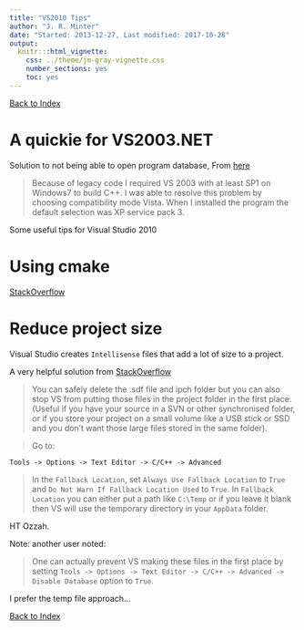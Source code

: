```yaml
---
title: "VS2010 Tips"
author: "J. R. Minter"
date: "Started: 2013-12-27, Last modified: 2017-10-28"
output:
  knitr:::html_vignette:
    css: ../theme/jm-gray-vignette.css
    number_sections: yes
    toc: yes
---
```


[Back to Index](../README.html)

# A quickie for VS2003.NET
Solution to not being able to open program database, From [here](http://social.msdn.microsoft.com/Forums/en-US/c18f09f2-871e-4810-a803-c889994415c3/visual-studio-fatal-error-c1033-cannot-open-program-database?forum=Vsexpressvc)

> Because of legacy code I required VS 2003 with at least SP1 on Windows7 to build C++.  I was able to resolve this problem by choosing compatibility mode Vista.  When I installed the program the default selection was XP service pack 3.

Some useful tips for Visual Studio 2010

# Using cmake

[StackOverflow](http://stackoverflow.com/questions/4219479/using-cmake-with-windows-7-visual-studio-2010-and-the-command-line)

# Reduce project size

Visual Studio creates ``Intellisense`` files that
add a lot of size to a project.

A very helpful solution from [StackOverflow](http://stackoverflow.com/questions/7706984/visual-studio-2010-c-project-remove-sdf-file)

> You can safely delete the .sdf file and ipch folder but you can also stop VS from putting those files in the project folder in the first place. (Useful if you have your source in a SVN or other synchronised folder, or if you store your project on a small volume like a USB stick or SSD and you don't want those large files stored in the same folder).

> Go to:

```
Tools -> Options -> Text Editor -> C/C++ -> Advanced
```

> In the ``Fallback Location``, set ``Always Use Fallback Location`` to ``True`` and ``Do Not Warn If Fallback Location Used`` to ``True``. In ``Fallback Location`` you can either put a path like ``C:\Temp`` or if you leave it blank then VS will use the temporary directory in your ``AppData`` folder.

HT Ozzah.

Note: another user noted:

> One can actually prevent VS making these files in the first place by setting ``Tools -> Options -> Text Editor -> C/C++ -> Advanced -> Disable Database`` option to ``True``.
  
I prefer the temp file approach...

[Back to Index](../README.html)
